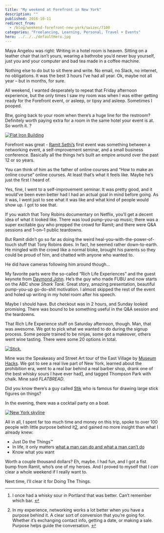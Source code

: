 ```yaml
---
title: "My weekend at Forefront in New York"
description: ""
published: 2016-10-11
redirect_from:
  - /blog/weekend-forefront-new-york/swizec/7100
categories: "Freelancing, Learning, Personal, Travel + Events"
hero: ../../../defaultHero.jpg
---
```


Maya Angelou was right: Writing in a hotel room is heaven. Sitting on a leather chair that isn’t yours, wearing a bathrobe you’d never buy yourself, just you and your computer and bad tea made in a coffee machine.

Nothing else to do but to sit there and write. No email, no Slack, no internet, no obligations. It was the best 3 hours I’ve had all year. Ok, maybe not all year – but in months, for sure.

All weekend, I wanted desperately to repeat that Friday afternoon experience, but the only times I saw my room was when I was either getting ready for the Forefront event, or asleep, or tipsy and asleep. Sometimes I pooped.

Btw, going back to your room when there’s a huge line for the restroom? Definitely worth paying extra for a room in the same hotel your event is at. So worth it. ?

[![Flat Iron Building](./img/Flat-Iron-Building1gde13.jpeg)](https://www.instagram.com/p/BLRpqdrFfxR/)

Forefront was great - [Ramit Sethi’s](http://www.iwillteachyoutoberich.com/) first event was something between a networking event, a self-improvement seminar, and a small business conference. Basically all the things he’s built an empire around over the past 12 or so years.

You can think of him as the father of online courses and “How to make an online course” online courses. At least that’s what it feels like. Maybe he’s just the first I heard of.

Yes, fine, I went to a self-improvement seminar. It was pretty good, and it would’ve been even better had I had an actual goal in mind before going. As it was, I went just to see what it was like and what kind of people would show up. I got to see that.

If you watch that Tony Robins documentary on Netflix, you’ll get a decent idea of what it looked like. There was loud pump-you-up music; there was a super excitable guy who prepped the crowd for Ramit; and there were Q&A sessions and 1-on–1 public teardowns.

But Ramit didn’t go so far as doing the weird heal-you-with-the-power-of-touch stuff that Tony Robins does. In fact, he seemed rather down-to-earth. He mingled with the crowd like a normal bloke, brought his parents so they could be proud of him, and chatted with anyone who wanted to.

He did have cameras following him around though…

My favorite parts were the so-called “Rich Life Experiences” and the guest keynote from [Daymond John](https://en.wikipedia.org/wiki/Daymond_John). He’s the guy who made FUBU and now starts on the ABC show _Shark Tank_. Great story, amazing presentation, beautiful pump-you-up go-do-shit motivation. I almost skipped the rest of the event and holed up writing in my hotel room after his speech.

Maybe I should have. But checkout was in 2 hours, and Sunday looked promising. There was bound to be something useful in the Q&A session and the teardowns.

That Rich Life Experience stuff on Saturday afternoon, though. Man, that was awesome. We got to pick what we wanted to do during the signup process. Some people trained to be ninjas, some got a makeover, others went wine tasting. There were some 20 options in total.

[![Stick.](./img/Stickeg53d1.jpeg)](https://www.instagram.com/p/BLUHmYYlgG_/)

Mine was the Speakeasy and Street Art tour of the East Village by [Museum Hacks](https://museumhack.com/). We got to see a real live part of New York, learned about the prohibition era, went to a real bar behind a real barber shop, drank one of the best whisky sours I have ever had[1](#fn1-9817 "see footnote"), and tagged Thompson Park with chalk. Mine said _FLATBREAD_.

Did you know there’s a guy called [Stik](https://en.wikipedia.org/wiki/Stik) who is famous for drawing large stick figures on things?

In the evening, there was a cocktail party on a boat.

[![New York skyline](./img/New-York-skyline019i6j.jpeg)](https://www.instagram.com/p/BLUrhHHFjpd/?taken-by=swizec)

All in all, I spent far too much time and money on this trip, spoke to over 100 people with little purpose behind it[2](#fn2-9817 "see footnote"), and gained no more insight than what I already knew:

- Just Do the Things™
- In life, it only matters [what a man can do and what a man can’t do](https://www.youtube.com/watch?v=Wxi-IUnCN_8)
- Know what you want

Worth a couple thousand dollars? Eh, maybe. I had fun, and I got a fist bump from Ramit, who’s one of my heroes. And I proved to myself that I _can_ clear a whole weekend if I really want to.

Next time, I’ll clear it for Doing The Things.

---

1.  I once had a whisky sour in Portland that was better. Can’t remember which bar. [↩︎](#fnr1-9817 "return to article")

2.  In my experience, networking works a lot better when you have a purpose behind it. A clear sort of conversion that you’re going for. Whether it’s exchanging contact info, getting a date, or making a sale. Purpose helps guide the conversation. [↩︎](#fnr2-9817 "return to article")
